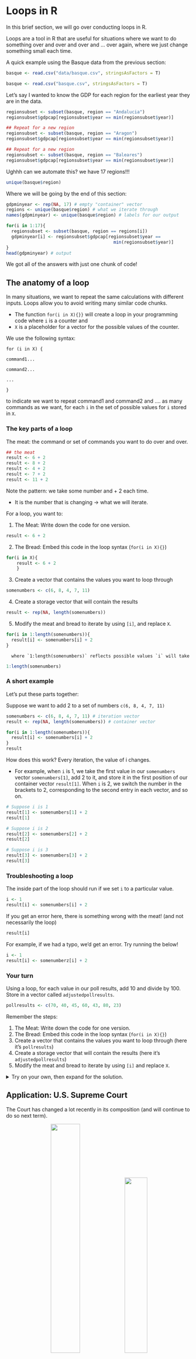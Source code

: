 # Loops in R {#loops}

In this brief section, we will go over conducting loops in R.

Loops are a tool in R that are useful for situations where we want to do something over and over and over and ... over again, where we just change something small each time.

A quick example using the Basque data from the previous section:

```r
basque <- read.csv("data/basque.csv", stringsAsFactors = T)
```

```r
basque <- read.csv("basque.csv", stringsAsFactors = T)
```

Let's say I wanted to know the GDP for each region for the earliest year they are in the data.

```r
regionsubset <- subset(basque, region == "Andalucia")
regionsubset$gdpcap[regionsubset$year == min(regionsubset$year)]

## Repeat for a new region
regionsubset <- subset(basque, region == "Aragon")
regionsubset$gdpcap[regionsubset$year == min(regionsubset$year)]

## Repeat for a new region
regionsubset <- subset(basque, region == "Baleares")
regionsubset$gdpcap[regionsubset$year == min(regionsubset$year)]
```

Ughhh can we automate this? we have 17 regions!!!

```r
unique(basque$region)
```

Where we will be going by the end of this section:

```r
gdpminyear <- rep(NA, 17) # empty "container" vector
regions <- unique(basque$region) # what we iterate through
names(gdpminyear) <- unique(basque$region) # labels for our output

for(i in 1:17){
  regionsubset <- subset(basque, region == regions[i])
  gdpminyear[i] <- regionsubset$gdpcap[regionsubset$year == 
                                         min(regionsubset$year)]
}
head(gdpminyear) # output
```

We got all of the answers with just one chunk of code!

## The anatomy of a loop

In many situations, we want to repeat the same calculations with different inputs. Loops allow you to avoid writing many similar code chunks.

-   The function `for(i in X){}}` will create a loop in your programming code where `i` is a counter and
-   `X` is a placeholder for a vector for the possible values of the counter.

We use the following syntax:

`for (i in X) {`

`command1...`

`command2...`

`...`

`}`

to indicate we want to repeat command1 and command2 and .... as many commands as we want, for each `i` in the set of possible values for `i` stored in `X`.

### The key parts of a loop

The meat: the command or set of commands you want to do over and over.

```r
## the meat
result <- 6 + 2
result <- 8 + 2
result <- 4 + 2
result <- 7 + 2
result <- 11 + 2
```

Note the pattern: we take some number and + 2 each time.

-   It is the number that is changing -\> what we will iterate.

For a loop, you want to:

1.  The Meat: Write down the code for one version.

```r
result <- 6 + 2
```

2.  The Bread: Embed this code in the loop syntax (`for(i in X){}`)

```r
for(i in X){
    result <- 6 + 2
    }
```

3.  Create a vector that contains the values you want to loop through

```r
somenumbers <- c(6, 8, 4, 7, 11)
```

4.  Create a storage vector that will contain the results

```r
result <- rep(NA, length(somenumbers))
```

5.  Modify the meat and bread to iterate by using `[i]`, and replace `X`.

```r
for(i in 1:length(somenumbers)){
  result[i] <- somenumbers[i] + 2
}
```

      where `1:length(somenumbers)` reflects possible values `i` will take 

```r
1:length(somenumbers)
```

### A short example

Let's put these parts together:

Suppose we want to add 2 to a set of numbers `c(6, 8, 4, 7, 11)`

```r
somenumbers <- c(6, 8, 4, 7, 11) # iteration vector
result <- rep(NA, length(somenumbers)) # container vector

for(i in 1:length(somenumbers)){
  result[i] <- somenumbers[i] + 2
}
result
```

How does this work? Every iteration, the value of i changes.

-   For example, when `i` is 1, we take the first value in our `somenumbers` vector `somenumbers[1]`, add 2 to it, and store it in the first position of our container vector `result[1]`. When `i` is 2, we switch the number in the brackets to 2, corresponding to the second entry in each vector, and so on.

```r
# Suppose i is 1
result[1] <- somenumbers[1] + 2
result[1]

# Suppose i is 2
result[2] <- somenumbers[2] + 2
result[2]

# Suppose i is 3
result[3] <- somenumbers[3] + 2
result[3]
```

### Troubleshooting a loop

The inside part of the loop should run if we set `i` to a particular value.

```r
i <- 1
result[i] <- somenumbers[i] + 2
```

If you get an error here, there is something wrong with the meat! (and not necessarily the loop)

```r
result[i]
```

For example, if we had a typo, we'd get an error. Try running the below!

```r
i <- 1
result[i] <- somenumberz[i] + 2
```

### Your turn

Using a loop, for each value in our poll results, add 10 and divide by 100. Store in a vector called `adjustedpollresults`.

```r
pollresults <- c(70, 40, 45, 60, 43, 80, 23)
```

Remember the steps:

1.  The Meat: Write down the code for one version.
2.  The Bread: Embed this code in the loop syntax (`for(i in X){}`)
3.  Create a vector that contains the values you want to loop through (here it's `pollresults`)
4.  Create a storage vector that will contain the results (here it's `adjustedpollresults`)
5.  Modify the meat and bread to iterate by using `[i]` and replace `X`.

<details>

<summary>Try on your own, then expand for the solution.</summary>

```r
pollresults <- c(70, 40, 45, 60, 43, 80, 23)
adjustedpollresults <- rep(NA, length(pollresults))

for(i in 1:length(pollresults)){
  adjustedpollresults[i] <- (pollresults[i] + 10)/100 
}
adjustedpollresults
```

</details>

## Application: U.S. Supreme Court

The Court has changed a lot recently in its composition (and will continue to do so next term).

<center>![](images/sccourt6.jpeg){width="40%"} ![](images/sccourt.jpg){width="35%"}</center>

<center>![](images/sccourt5.jpeg){width="40%"}</center>

Ideology on the U.S. Supreme Court: With Kennedy out, Kavanaugh in, did the Court have a Conservative shift? What about with the death of Ruth Bader Ginsburg and confirmation of Amy Coney Barrett?

Many people predicted it would. See this [FiveThirtyEight article](https://fivethirtyeight.com/features/how-kavanaugh-will-change-the-supreme-court/) as an example. The graph from the article shows Kavanaugh's predicted ideology.

![](images/kav.png){width="50%"}

![](images/kavcourt.png)

We will explore how the Court has changed ideologically, with a focus on how the location of the median U.S. Supreme Court Justice shifted over time.

Why does the median matter? A refresher on the Court

-   President nominates the justice. Senate must confirm.
-   Justices serve lifetime appointments.
-   Trump nominated Gorsuch, following Scalia death, confirmed 2017.
-   Trump nominated Kavanaugh, following Kennedy retirement, confirmed 2018.
-   The Court typically has 9 justices, so whichever justice is the median in terms of ideology, can act as the "swing" vote in cases where the Court is divided
    -   Anthony Kennedy was often the "swing" justice for a decade.
-   With Kennedy out, the prediction was that the Court would return to similar balance as when O'Connor was the median.
-   In 2020, Ruth Bader Ginsburg died and Amy Coney Barrett was confirmed to Court late that year, likely shifting the Court again.
-   We can continue to update the data to examine what happened. We don't yet have data on changes to the Court that have come about since Justice Ketanji Brown Jackson was confirmed following the retirement of Justice Breyer.

Let's load and explore our data.

-   `term`: is the year of the SC (1991-2020 except for 2005),
-   `justiceName`: contains the name of the Justice, and\
-   `post_mn`: includes the "ideal point"-- this is the estimated ideology

Martin-Quinn Scores assess ideology based on how judges "cluster" together in their voting patterns. Every Justice gets an ideology score, and this score can change each SC term (year) they are on the Court. Higher scores are more conservative justices, and lower, more liberal. More information is available at the [MQScores website](http://mqscores.lsa.umich.edu/measures.php)

```r
justices <- read.csv("data/justices20.csv", stringsAsFactors = T)
```

```r
justices <- read.csv("justices20.csv", stringsAsFactors = T)

## alternative
justices <- read.csv("https://raw.githubusercontent.com/ktmccabe/teachingdata/main/justices20.csv", stringsAsFactors = T)
```

We are going to make the name variable a character class. This will make R treat the names as raw text rather than valued categories. This will be useful later on in the application.

```r
## justice Name as character
justices$justiceName <- as.character(justices$justiceName)
```

We can use `tapply()` to see the median "ideal point" (ideology score) each term in our data.

```r
## Note: we use tapply like before but replace mean with median
medians <- tapply(justices$post_mn, justices$term, median)

plot(x =names(medians),
     y= medians, 
    ylim = c(-.4, 1),
     type = "b",
    cex=1.5,
     ylab="Conservatism",
     xlab="Term",
     main="Median of US Supreme Court over Time")
```

We see a conservative shift at the end of the plot. However, we cannot tell whether this represents a shift within a particular justice's ideology or a shift in which justice has become the median, due perhaps, to the change in the Court's composition.

***We need to find which justice is the median!***

Loops to the rescue!

We will start our process by definding the meat of the operation.

-   We want to find the median SC Justice for each term. To get started, let's pretend we only have to find the median Supreme Court Justice for one term.

```r
SCterms <- sort(unique(justices$term))
SCterms
```

Note that where you have a vector where some entries in the vector are repeated (such as terms on the Supreme Court), you can extract the unique elements of that vector using the `unique()` function. You can also `sort()` them in numeric or alphabetical order. This won't be necessary most times.

First, let's think about how we would do this for just one of the Supreme Court terms. Well we would first subset our data frame to contain only that one Supreme Court term.

```r
## Example for the first term
SCterms[1]

## Subset data to include only rows from 1991
subterm <- subset(justices, term == 1991)
```

Then, we would take the median of these ideal points

```r
median.ip <- median(subterm$post_mn)
```

Finally, we would figure out which justice has this median.

```r
result <- subterm$justiceName[subterm$post_mn == median.ip]
result
```

Now let's put it into our loop syntax

```r
# for(i  in . . . ){
#  subterm <- subset(justices, term == 1991)
#  median.ip <- median(subterm$post_mn)
#  result <- subterm$justiceName[subterm$post_mn == median.ip]
#}
```

Now, we need our container vector and iteration vectors.

```r
SCterms <- sort(unique(justices$term))
results <- rep(NA, length(SCterms))
names(results) <- SCterms
```

Finally, we would modify our loop syntax with `i` and `[i]`

```r
for(i  in 1:length(SCterms)){
  subterm <- subset(justices, term == SCterms[i])
  median.ip <- median(subterm$post_mn)
  results[i] <- subterm$justiceName[subterm$post_mn == median.ip]
}
```

Did it work?

```r
results
```

Our evidence aligns with others:

![](images/sccourt2.png)


### Troubleshooting the loop

Recall, the inside part of the loop should run if we set `i` to a particular value.

```r
  i <- 1
  subterm <- subset(justices, term == SCterms[i])
  median.ip <- median(subterm$post_mn)
  results[i] <- subterm$justiceName[subterm$post_mn == median.ip]
  
  results[i]
```

We are in good shape! If we had a typo, we'd get an error message there, and that would be a sign that we need to work on the inside part of the code before putting it back into the loop structure.

### Visualizing the Results

To get a bit more practice with plots, let's visualize the results and make our interpretations.

```r
medians <- tapply(justices$post_mn, justices$term, median)
plot(x =names(medians),
     y= medians, 
     ylim = c(-.4, 1),
     type = "b",
     cex=1.5,
     ylab="Conservatism",
     xlab="Term",
     main="Median of US Supreme Court over Time")

## Add the names to the plot
## Note: we want to make sure medians and results are in the same order for this to work
text(x=names(results), y=(medians - .14), labels=results, cex=.35)
```

We have now used the `text()` function. Similar to plot, the `text()` takes a set of x and y coordinates that tells R the location of where you want to add a piece(s) of text to the plot. The third input is the actual text.

Why did the Court shift more conservative at the end of the time trend?

-   Well we see that Justice Roberts and then Justice Kavanaugh became the median!


![[FiveThirtyEight](https://fivethirtyeight.com/features/the-supreme-courts-conservative-supermajority-is-just-beginning-to-flex-its-muscles)](images/sccourt3.png)


As [FiveThirtyEight](https://fivethirtyeight.com/features/roberts-is-the-new-swing-justice-that-doesnt-mean-hes-becoming-more-liberal/) notes, just because Justice Roberts is the new median, does not mean he has become more liberal. The Court composition is shifting, and the MQ scores also depend on the issues being heard before the Court.

![](images/sccourt.png)

Recall, the Martin-Quinn scores measure justice ideology based on voting patterns. What are the strengths and weaknesses of using this type of information to score the ideology of a justice?

### Enhancing the plot

Let's make the plot more beautiful by color coding.

```r
medians <- tapply(justices$post_mn, justices$term, median)
plot(x =names(medians),
     y= medians, 
     ylim = c(-.4, 1),
     type = "b",
     ylab="Conservatism",
     xlab="Term",
     main="Median of US Supreme Court over Time",
     xaxt="n", ## removes the x-axis
     las=1)

## Adds text
text(x=names(results), y=(medians - .14), results, cex=.35)

## Adds color-coded points on top of existing points
points(x =names(medians),
     y= medians,
     
     ## Adds colors according to how results is coded
     col= ifelse(results == "AMKennedy", "orange", 
                 ifelse(results =="SDOConnor", "light blue", 
                        ifelse(results == "JGRoberts", "purple",
                        "red3"))), 
     pch=15, # point type- squares 
     cex=1.5) # size of points

## Adds custom x-axis at the specific years included in names(medians)
axis(1, names(medians), cex.axis=.6)
```

We have used the `points()` function. This adds an additional layer of points to a plot. It works much like the `plot` function in that in takes a set of x and y coordinates.

We could change the look of the plot even more by adding a legend and altering the borders and look of the plot.

```r
medians <- tapply(justices$post_mn, justices$term, median)
plot(x =names(medians),
     y= medians, 
     ylim = c(-.4, 1),
     type = "b",
     ylab="Conservatism",
     xlab="Term",
     main="Median of US Supreme Court over Time",
     xaxt="n", # removes x axis
     las=1, # changes the orientation of the axis labels
     lwd=2, # increases the thickness of the lines
     tick=F, # removes the tick marks from the axis
     bty="n") # removes the plot border

## adds horizontal dashed gray lines
abline(h=seq(-.4, 1, .2), lty=2, col="light gray")

## Adds a legend
legend("bottomleft", pch=15, col = c("orange", "light blue", "purple", "red3"),
       c("Kennedy", "O'Connor", "Roberts", "Kavanaugh"), bty="n")

## Adds the color-coded points
points(x =names(medians), y= medians,
          col= ifelse(results == "AMKennedy", "orange", 
                 ifelse(results =="SDOConnor", "light blue", 
                        ifelse(results == "JGRoberts", "purple",
                        "red3"))), 
     pch=15, cex=2)

## Adds our custom x-axis
axis(1, names(medians), cex.axis=.6, tick=F)
```

### Wrapping Up

We have calculated and visualized how the median U.S. Supreme Court Justice and Justice's ideology has changed over the past three decades.

-   This gave us additional practice with loops and visualization
-   We also gained exposure to an example of how political scientists take a large amount of information-- votes on all Supreme Court cases-- and try to summarize it using a single number that represents how liberal or conservative a justice is

This type of information can be used for many social science goals: 1) To describe trends in the Court 2) To help explain why the Court has voted a particular way on recent cases 3) To predict how the Court will vote in the future as new justices arrive.

With Amy Coney Barrett now on the Court for multiple terms and Ketanji Brown Jackson beginning to decide cases, the MQ scores will continue to be updated to allow for future exploration of these dynamics.

![[FiveThirtyEight](https://fivethirtyeight.com/features/how-ketanji-brown-jackson-could-change-the-supreme-court/)](images/sccourtkj.png)
